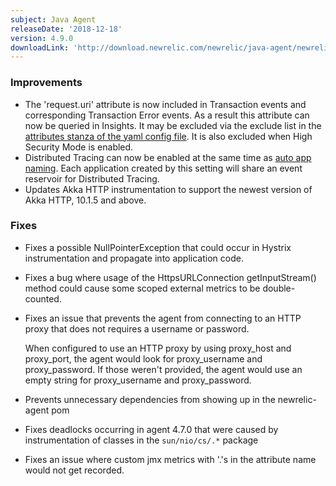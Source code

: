 ```yaml
---
subject: Java Agent
releaseDate: '2018-12-18'
version: 4.9.0
downloadLink: 'http://download.newrelic.com/newrelic/java-agent/newrelic-agent/4.9.0/'
---
```


### Improvements

* The 'request.uri' attribute is now included in Transaction events and corresponding Transaction Error events. As a result this attribute can now be queried in Insights. It may be excluded via the exclude list in the [attributes stanza of the yaml config file](https://docs.newrelic.com/docs/agents/java-agent/attributes/enabling-disabling-attributes-java). It is also excluded when High Security Mode is enabled.
* Distributed Tracing can now be enabled at the same time as [auto app naming](https://docs.newrelic.com/docs/agents/java-agent/configuration/automatic-application-naming). Each application created by this setting will share an event reservoir for Distributed Tracing.
* Updates Akka HTTP instrumentation to support the newest version of Akka HTTP, 10.1.5 and above.

### Fixes

* Fixes a possible NullPointerException that could occur in Hystrix instrumentation and propagate into application code.
* Fixes a bug where usage of the HttpsURLConnection getInputStream() method could cause some scoped external metrics to be double-counted.
* Fixes an issue that prevents the agent from connecting to an HTTP proxy that does not requires a username or password.

  When configured to use an HTTP proxy by using proxy_host and proxy_port, the agent would look for proxy_username and proxy_password. If those weren't provided, the agent would use an empty string for proxy_username and proxy_password.
* Prevents unnecessary dependencies from showing up in the newrelic-agent pom
* Fixes deadlocks occurring in agent 4.7.0 that were caused by instrumentation of classes in the `sun/nio/cs/.*` package
* Fixes an issue where custom jmx metrics with '.'s in the attribute name would not get recorded.

